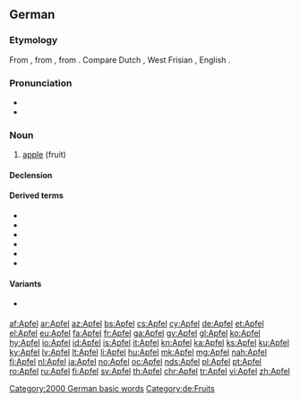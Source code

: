 {{also|Äpfel}}
==German==
{{wikipedia|dab=Apfel|lang=de}}

===Etymology===
From {{etyl|gmh|de}} {{term|apfel|lang=gmh}}, from {{etyl|goh|de}} {{term|apful|lang=goh}}, from {{etyl|gem-pro|de}} {{term/t|gem-pro|*aplaz}}. Compare Dutch {{term|appel|lang=nl}}, West Frisian {{term|apel|lang=fy}}, English {{term|apple|lang=en}}.

===Pronunciation===
* {{IPA|/ˈapfəl/|lang=de}}
* {{audio|De-Apfel.ogg|audio}}

===Noun===
{{de-noun|m|Apfels|Äpfel}}

# [[apple]] (fruit)

====Declension====
{{de-decl-noun-m|s|pl=Äpfel}}

====Derived terms====
* {{l/de|apfelig}}
* {{l/de|der Apfel fällt nicht weit vom Stamm}}
* {{l/de|für einen Apfel und ein Ei}}
* {{l/de|Granatapfel}}
* {{l/de|Apfelkuchen}}
* {{l/de|apfelgrün}}

====Variants====
* {{l/de|Appel}} {{qualifier|colloquial, dialectal}}

[[Category:2000 German basic words]]
[[Category:de:Fruits]]

[[af:Apfel]]
[[ar:Apfel]]
[[az:Apfel]]
[[bs:Apfel]]
[[cs:Apfel]]
[[cy:Apfel]]
[[de:Apfel]]
[[et:Apfel]]
[[el:Apfel]]
[[eu:Apfel]]
[[fa:Apfel]]
[[fr:Apfel]]
[[ga:Apfel]]
[[gv:Apfel]]
[[gl:Apfel]]
[[ko:Apfel]]
[[hy:Apfel]]
[[io:Apfel]]
[[id:Apfel]]
[[is:Apfel]]
[[it:Apfel]]
[[kn:Apfel]]
[[ka:Apfel]]
[[ks:Apfel]]
[[ku:Apfel]]
[[ky:Apfel]]
[[lv:Apfel]]
[[lt:Apfel]]
[[li:Apfel]]
[[hu:Apfel]]
[[mk:Apfel]]
[[mg:Apfel]]
[[nah:Apfel]]
[[fj:Apfel]]
[[nl:Apfel]]
[[ja:Apfel]]
[[no:Apfel]]
[[oc:Apfel]]
[[nds:Apfel]]
[[pl:Apfel]]
[[pt:Apfel]]
[[ro:Apfel]]
[[ru:Apfel]]
[[fi:Apfel]]
[[sv:Apfel]]
[[th:Apfel]]
[[chr:Apfel]]
[[tr:Apfel]]
[[vi:Apfel]]
[[zh:Apfel]]